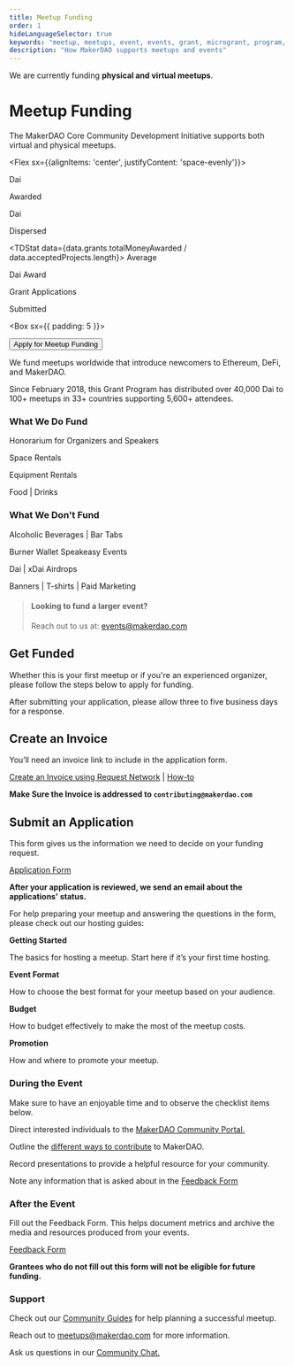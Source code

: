 ```yaml
---
title: Meetup Funding
order: 1
hideLanguageSelector: true
keywords: "meetup, meetups, event, events, grant, microgrant, program, help, local"
description: "How MakerDAO supports meetups and events"
---
```


<StatusBanner>

We are currently funding **physical and virtual meetups**.

</StatusBanner>

# Meetup Funding

The MakerDAO Core Community Development Initiative supports both virtual and physical meetups.

<Flex sx={{alignItems: 'center', justifyContent: 'space-evenly'}}>

<TDStat data={data.grants.totalMoneyAwarded}>
Dai

Awarded
</TDStat>

<TDStat data={data.grants.totalMoneyDispersed}>
Dai

Dispersed
</TDStat>

<TDStat data={data.grants.totalMoneyAwarded / data.acceptedProjects.length}>
Average

Dai Award
</TDStat>

<TDStat alt data={data.grants.applicationsSubmitted}>
Grant Applications

Submitted
</TDStat>
</Flex>

<Box sx={{ padding: 5 }}>

<Aligner center>

<Button to="https://airtable.com/shr4HOtcZ8o3VZmek">Apply for Meetup Funding</Button>

</Aligner>

</Box>

We fund meetups worldwide that introduce newcomers to Ethereum, DeFi, and MakerDAO.

Since February 2018, this Grant Program has distributed over 40,000 Dai to 100+ meetups in 33+ countries supporting 5,600+ attendees.

<Tout>

<Box>

### What We Do Fund

<List>

Honorarium for Organizers and Speakers

Space Rentals

Equipment Rentals

Food | Drinks

</List>

</Box>

<Box>

### What We Don't Fund

<List>

Alcoholic Beverages | Bar Tabs

Burner Wallet Speakeasy Events

Dai | xDai Airdrops

Banners | T-shirts | Paid Marketing

</List>

</Box>

</Tout>

> #### **Looking to fund a larger event?**
>
> Reach out to us at: events@makerdao.com

## Get Funded

Whether this is your first meetup or if you're an experienced organizer, please follow the steps below to apply for funding.

After submitting your application, please allow three to five business days for a response.

<Process>

<Box>

## Create an Invoice

You’ll need an invoice link to include in the application form.

[Create an Invoice using Request Network](https://invoicing.request.network/) |  [How-to](https://request.network/en/invoicing/getting-started/)

**Make Sure the Invoice is addressed to `contributing@makerdao.com`**

</Box>

<Box>

## Submit an Application

This form gives us the information we need to decide on your funding request.

[Application Form](https://airtable.com/shr4HOtcZ8o3VZmek)

**After your application is reviewed, we send an email about the applications' status.**

<Callout>

For help preparing your meetup and answering the questions in the form, please check out our hosting guides:

<List>

<Link to="/contribute/meetups/getting-started-guide">

**Getting Started**

The basics for hosting a meetup. Start here if it’s your first time hosting.

</Link>

<Link to="/contribute/meetups/event-formats-guide">

**Event Format**

How to choose the best format for your meetup based on your audience.

</Link>

<Link to="/contribute/meetups/budget-guide">

**Budget**

How to budget effectively to make the most of the meetup costs.

</Link>

<Link to="/contribute/meetups/promotion-guide">

**Promotion**

How and where to promote your meetup.

</Link>

</List>

</Callout>

</Box>

<Box>

### During the Event

Make sure to have an enjoyable time and to observe the checklist items below.

<Checklist>

Direct interested individuals to the [MakerDAO Community Portal.](/en/)

Outline the [different ways to contribute](/en/contribute/) to MakerDAO.

Record presentations to provide a helpful resource for your community.

Note any information that is asked about in the [Feedback Form](https://airtable.com/shr6Icuj6tOy0k55l)

</Checklist>

</Box>

<Box>

### After the Event

Fill out the Feedback Form. This helps document metrics and archive the media and resources produced from your events.

[Feedback Form](https://airtable.com/shr6Icuj6tOy0k55l)

**Grantees who do not fill out this form will not be eligible for future funding.**

</Box>

</Process>

### Support

<List>

Check out our [Community Guides](https://community-development.makerdao.com/en/contribute/meetups) for help planning a successful meetup.

Reach out to meetups@makerdao.com for more information.

Ask us questions in our [Community Chat.](https://chat.makerdao.com/channel/community-development)

</List>
